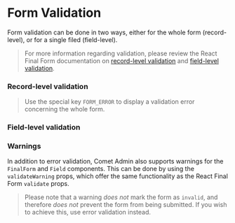 

<Meta of={ValidationStories} />

# Form Validation

Form validation can be done in two ways, either for the whole form (record-level), or for a single filed (field-level).

> For more information regarding validation, please review the React Final Form documentation on [record-level validation](https://final-form.org/docs/react-final-form/types/FormProps#validate) and [field-level validation](https://final-form.org/docs/react-final-form/types/FieldProps#validate).

### Record-level validation

<Canvas of={ValidationStories.RecordLevelValidation} />

> Use the special key `FORM_ERROR` to display a validation error concerning the whole form.

### Field-level validation

<Canvas of={ValidationStories.FieldLevelValidation} />

### Warnings

In addition to error validation, Comet Admin also supports warnings for the `FinalForm` and `Field` components. This can be done by using the `validateWarning` props, which offer the same functionality as the React Final Form `validate` props.

> Please note that a warning _does not_ mark the form as `invalid`, and therefore _does not_ prevent the form from being submitted. If you wish to achieve this, use error validation instead.

<Canvas of={ValidationStories.Warnings} />
